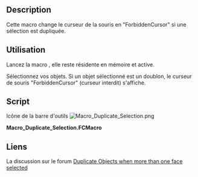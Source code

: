 <languages/>

{{Macro/fr
|Name=Macro_Duplicate_Selection
|Name/fr=Macro_Duplicate_Selection
|Description=Cette macro change le curseur de la souris en "ForbiddenCursor" si une sélection est dupliquée.
|Author=Mario52
|Version=00.00
|Date=2016-06-06
|FCVersion=0.16
|Download=[https://wiki.freecad.org/images/5/54/Macro_Duplicate_Selection.png Icône de la barre d'outils]
}}

==Description==

Cette macro change le curseur de la souris en "ForbiddenCursor" si une sélection est dupliquée.

<span id="Usage"></span>
==Utilisation==

Lancez la macro , elle reste résidente en mémoire et active.

Sélectionnez vos objets. Si un objet sélectionné est un doublon, le curseur de souris "ForbiddenCursor" (curseur interdit) s'affiche.

==Script==

Icône de la barre d'outils [[File:Macro_Duplicate_Selection.png]]

'''Macro_Duplicate_Selection.FCMacro'''

{{MacroCode|code=
# -*- coding: utf-8 -*-
import FreeCADGui
import PySide
from PySide import QtGui ,QtCore
from PySide.QtGui import *
from PySide.QtCore import *

__title__   = "Macro_Duplicate_Selection"
__author__  = "Mario52"
__url__     = "https://freecad.org/index-fr.html"
__version__ = "00.00"
__date__    = "06/06/2016"

__Help__    = "Start the macro select the object IN THE 3D VIEW the ForbiddenCursor stay if the selection is duplicate"

def selectionObject():
    sel = FreeCADGui.Selection.getSelection() 
    x  = []
    del x[:]
    for a in range(len(sel)):
       x.append(sel[a].Name)
    doublet = 0
    for i in range(len(sel)):
        for ii in range((i+1),len(sel)):
            if x[i] == x[ii]:
                doublet = 1
                break
    if doublet == 1:
        QtGui.QApplication.setOverrideCursor(QtGui.QCursor(QtCore.Qt.ForbiddenCursor))
#        FreeCAD.Console.PrintError("HELP "+sel[-1].Name+" duplicate selection"+"\n")
    else:
        QtGui.QApplication.setOverrideCursor(QtGui.QCursor(QtCore.Qt.ArrowCursor))

class SelObserver:
    def addSelection(self,doc,obj,sub,pnt):   # Selection
        selectionObject()
    def removeSelection(self,doc,obj,sub):    # Effacer l'objet salectionne
        selectionObject()
    def setPreselection(self, doc, obj, sub):
        selectionObject()
    def clearSelection(self,doc):             # Si clic sur l'ecran, effacer la selection
        selectionObject()
#    def setSelection(self,doc):               # Selection dans Combo View pour quitter la fonction
#        App.Console.PrintMessage("Fin Macro_Duplicate"+"\n")
#        QtGui.QApplication.setOverrideCursor(QtGui.QCursor(QtCore.Qt.ArrowCursor))
#        FreeCADGui.Selection.removeObserver(s)# desinstalle la fonction residente

s=SelObserver()
FreeCADGui.Selection.addObserver(s)    # installe la fonction en mode resident

}}

<span id="Links"></span>
==Liens==

La discussion sur le forum [https://forum.freecad.org/viewtopic.php?f=3&t=15994 Duplicate Objects when more than one face selected]

{{clear}}